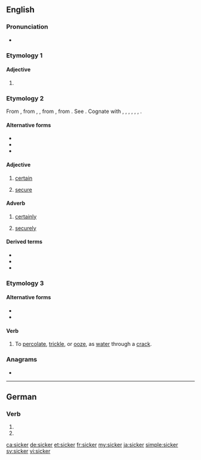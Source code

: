 ==English==

===Pronunciation===
* {{rhymes|ɪkə(ɹ)|lang=en}}

===Etymology 1===
{{compound|sick|-er|lang=en}}

====Adjective====
{{head|en|adjective comparative form}}

# {{en-comparative of|sick}}

===Etymology 2===
From {{etyl|enm|en}} {{m|enm|siker||secure, safe, stable, certain; gewiss, securely, safely, certainly}}, from {{etyl|ang|en}} {{m|ang|sicer}}, {{m|ang|sicor||secure from, free from guilt and the punishment, safe, free from danger or harm, sure, certain, free from doubt, trustworthy}}, from {{etyl|gem-pro|en}} {{m|gem-pro|*sikuraz||free, secure}}, from {{etyl|la|en}} {{m|la|sēcūrus||secure|lit=without care}}. See {{l|en|secure}}. Cognate with {{cog|sco|siker}}, {{m|sco|seker||safe, secure}}, {{cog|frr|sijcker||sure, secure}}, {{cog|nl|zeker||sure, certain, safe, secure, confirmed}}, {{cog|de|sicher||sure, secure, confirmed}}, {{cog|sv|säker||secure, safe, sure}}, {{cog|no|sikker||secure}}.

====Alternative forms====
* {{l|en|siker}}
* {{l|en|siccer}}
* {{l|en|siccar}}

====Adjective====
{{en-adj|?}}

# {{lb|en|obsolete|outside|dialects}} [[certain]]
# {{lb|en|obsolete|outside|dialects}} [[secure]]

====Adverb====
{{en-adv|?}}

# {{lb|en|obsolete|outside|dialects}} [[certainly]]
# {{lb|en|obsolete|outside|dialects}} [[securely]]

====Derived terms====
* {{l|en|sickerly}}
* {{l|en|sickerhood}}
* {{l|en|sickerness}}

===Etymology 3===

====Alternative forms====
* {{l|en|sigger}}
* {{l|en|zigger}}

====Verb====
{{en-verb}}

# {{lb|en|mining|UK|dialect}} To [[percolate]], [[trickle]], or [[ooze]], as [[water]] through a [[crack]].

{{Webster 1913}}

===Anagrams===
* {{l|en|ickers}}

----

==German==

===Verb===
{{head|de|verb form}}

# {{de-verb form of|sickern|1|s|g}}
# {{de-verb form of|sickern|i|s}}

[[ca:sicker]]
[[de:sicker]]
[[et:sicker]]
[[fr:sicker]]
[[my:sicker]]
[[ja:sicker]]
[[simple:sicker]]
[[sv:sicker]]
[[vi:sicker]]